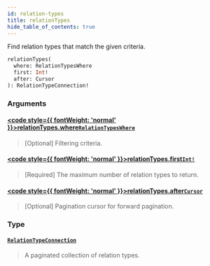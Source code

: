 ```yaml
---
id: relation-types
title: relationTypes
hide_table_of_contents: true
---
```








Find relation types that match the given criteria.

```graphql
relationTypes(
  where: RelationTypesWhere
  first: Int!
  after: Cursor
): RelationTypeConnection!
```


### Arguments

#### [<code style={{ fontWeight: 'normal' }}>relationTypes.<b>where</b></code>](#)<Bullet />[`RelationTypesWhere`](/docs/v1/directory-api-reference/schema/relation-types/inputs/relation-types-where) <Badge class="secondary" text="input"/> <Badge class="secondary" text="relation-types"/>
> [Optional] Filtering criteria.
> 

#### [<code style={{ fontWeight: 'normal' }}>relationTypes.<b>first</b></code>](#)<Bullet />[`Int!`](/docs/v1/directory-api-reference/schema/common/scalars/int) <Badge class="secondary" text="non-null"/> <Badge class="secondary" text="scalar"/> <Badge class="secondary" text="common"/>
> [Required] The maximum number of relation types to return.
> 

#### [<code style={{ fontWeight: 'normal' }}>relationTypes.<b>after</b></code>](#)<Bullet />[`Cursor`](/docs/v1/directory-api-reference/schema/common/scalars/cursor) <Badge class="secondary" text="scalar"/> <Badge class="secondary" text="common"/>
> [Optional] Pagination cursor for forward pagination.
> 

### Type

#### [`RelationTypeConnection`](/docs/v1/directory-api-reference/schema/relation-types/objects/relation-type-connection) <Badge class="secondary" text="object"/> <Badge class="secondary" text="relation-types"/>
> A paginated collection of relation types.
> 






